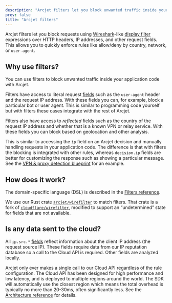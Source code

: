 ```yaml
---
description: "Arcjet filters let you block unwanted traffic inside your application code with Arcjet."
prev: false
title: "Arcjet filters"
---
```



Arcjet filters let you block requests using
[Wireshark](https://www.wireshark.org/)-like [display
filter](https://www.wireshark.org/docs/wsug_html_chunked/ChWorkBuildDisplayFilterSection.html)
expressions over HTTP headers, IP addresses, and other request fields. This
allows you to quickly enforce rules like allow/deny by country, network, or
`user-agent`.

## Why use filters?

You can use filters to block unwanted traffic inside your application code with
Arcjet.

Filters have access to literal request [fields][filters-fields] such as the
`user-agent` header and the request IP address. With these fields you can, for
example, block a particular bot or user agent. This is similar to programming
code yourself but with filters these cases integrate with the rest of Arcjet.

Filters also have access to _reflected_ fields such as the country of the
request IP address and whether that is a known VPN or relay service.
With these fields you can block based on geolocation and other analysis.

This is similar to accessing the `ip` field on an Arcjet decision and manually
handling requests in your application code. The difference is that with filters
the blocking is integrated with other rules, whereas `decision.ip` fields are
better for customizing the response such as showing a particular message. See
the [VPN & proxy detection blueprint](/blueprints/vpn-proxy-detection) for an
example.

## How does it work?

The domain-specific language (DSL) is described in the [Filters reference][filters-reference].

We use our Rust crate [`arcjet/wirefilter`][arcjet-wirefilter] to match filters.
That crate is a fork of [`cloudflare/wirefilter`][cloudflare-wirefilter],
modified to support an “undetermined” state for fields that are not available.

## Is any data sent to the cloud?

All `ip.src.*` [fields][filters-fields] reflect information about the client
IP address (the request source IP). These fields require data from our IP
reputation database so a call to the Cloud API is required. Other fields are
analyzed locally.

Arcjet only ever makes a single call to our Cloud API regardless of the rule
configuration. The Cloud API has been designed for high performance and low
latency, and is deployed to multiple regions around the world. The SDK will
automatically use the closest region which means the total overhead is typically
no more than 20-30ms, often significantly less. See the [Architecture
reference](/architecture#arcjet-cloud-api) for details.

<Comments />

[arcjet-wirefilter]: https://github.com/arcjet/wirefilter
[cloudflare-wirefilter]: https://github.com/cloudflare/wirefilter
[filters-reference]: /filters/reference#expression-language
[filters-fields]: /filters/reference#fields
